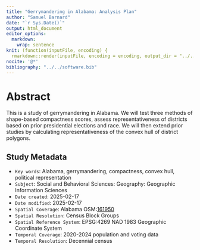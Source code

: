 ```yaml
---
title: "Gerrymandering in Alabama: Analysis Plan"
author: "Samuel Barnard"
date: "`r Sys.Date()`"
output: html_document
editor_options:
  markdown:
    wrap: sentence
knit: (function(inputFile, encoding) {
  rmarkdown::render(inputFile, encoding = encoding, output_dir = "../../docs") })
nocite: '@*'
bibliography: "../../software.bib"
---
```


# Abstract

This is a study of gerrymandering in Alabama.
We will test three methods of shape-based compactness scores, assess representativeness of districts based on prior presidential elections and race. 
We will then extend prior studies by calculating representativeness of the convex hull of district polygons.

## Study Metadata

- `Key words`: Alabama, gerrymandering, compactness, convex hull, political representation
- `Subject`: Social and Behavioral Sciences: Geography: Geographic Information Sciences
- `Date created`: 2025-02-17
- `Date modified`: 2025-02-17
- `Spatial Coverage`: Alabama OSM:[161950](https://www.openstreetmap.org/relation/161950)
- `Spatial Resolution`: Census Block Groups
- `Spatial Reference System`: EPSG:4269 NAD 1983 Geographic Coordinate System
- `Temporal Coverage`: 2020-2024 population and voting data
- `Temporal Resolution`: Decennial census